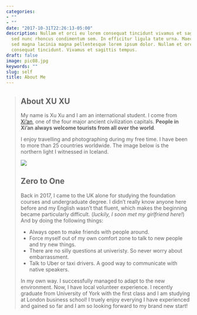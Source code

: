 ```yaml
---
categories:
- ""
- ""
date: "2017-10-31T22:26:13-05:00"
description: Nullam et orci eu lorem consequat tincidunt vivamus et sagittis magna
  sed nunc rhoncus condimentum sem. In efficitur ligula tate urna. Maecenas massa
  sed magna lacinia magna pellentesque lorem ipsum dolor. Nullam et orci eu lorem
  consequat tincidunt. Vivamus et sagittis tempus.
draft: false
image: pic08.jpg
keywords: ""
slug: self
title: About Me
---
```


> ## About XU XU
>
> My name is Xu Xu and I am an international student. I come from [Xi'an](https://en.wikipedia.org/wiki/Xi%27an), one of the four major ancient civilization capitals. **People in Xi'an always welcome tourists from all over the world**.
>
> I enjoy travelling and photographing during my free time. I have been to more than 25 countries worldwide. The image below is the northern light I witnessed in Iceland.
>
> ![](https://img0.baidu.com/it/u=1757529605,3587294564&fm=26&fmt=auto&gp=0.jpg)
>
>
> ## Zero to One
>
> Back in 2017, I came to the UK alone for studying the foundation courses and undergraduate degree. I didn't really know anyone here before and my English wasn't that fluent, which makes the beginning became particularly difficult. (*luckily, I soon met my girlfriend here!*) And by doing the following things:
>
> -   Always open to make friends with people around.
> -   Force myself out of my own comfort zone to talk to new people and try new things.
> -   There are no silly questions at univeristy. So never worry about embarrassment.
> -   Talk to Uber or taxi drivers. A good way to communicate with native speakers.
>
> In my own way. I successfully managed to adapt to the new environment. Now, I have local volunteer experience. I recently graduate from University of York with the first class and I am studying at London business school! I truely enjoy everying I have experienced and gained so far and I am so looking forward to my brand new start!
